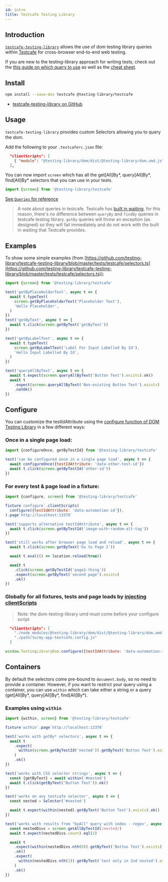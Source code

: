 ```yaml
---
id: intro
title: Testcafe Testing Library
---
```


## Introduction

[`testcafe-testing-library`][gh] allows the use of dom testing library queries
within [Testcafe](https://devexpress.github.io/testcafe/) for cross-browser
end-to-end web testing.

If you are new to the testing-library approach for writing tests, check out the
[this guide on which query to use](queries/about.mdx#priority) as well as the
[cheat sheet](dom-testing-library/cheatsheet.mdx).

## Install

```bash npm2yarn
npm install --save-dev testcafe @testing-library/testcafe
```

- [testcafe-testing-library on GitHub][gh]

## Usage

`testcafe-testing-library` provides custom Selectors allowing you to query the
dom.

Add the following to your `.testcaferc.json` file:

```json
  "clientScripts": [
    { "module": "@testing-library/dom/dist/@testing-library/dom.umd.js" }
  ],
```

You can now import `screen` which has all the get[All]By*, query[All]By*,
find[All]By\* selectors that you can use in your tests.

```js
import {screen} from '@testing-library/testcafe'
```

[See `Queries` for reference](queries/about.mdx)

> A note about queries in testcafe. Testcafe has
> [built in waiting](https://devexpress.github.io/testcafe/documentation/test-api/built-in-waiting-mechanisms.html#wait-mechanism-for-selectors),
> for this reason, there's no difference between `queryBy` and `findBy` queries
> in testcafe testing library. `getBy` queries will throw an exception (as
> designed) so they will fail immediately and do not work with the built in
> waiting that Testcafe provides.

## Examples

To show some simple examples (from
[https://github.com/testing-library/testcafe-testing-library/blob/master/tests/testcafe/selectors.ts](https://github.com/testing-library/testcafe-testing-library/blob/master/tests/testcafe/selectors.ts)):

```javascript
import {screen} from '@testing-library/testcafe'

test('getByPlaceHolderText', async t => {
  await t.typeText(
    screen.getByPlaceholderText('Placeholder Text'),
    'Hello Placeholder',
  )
})
test('getByText', async t => {
  await t.click(screen.getByText('getByText'))
})

test('getByLabelText', async t => {
  await t.typeText(
    screen.getByLabelText('Label For Input Labelled By Id'),
    'Hello Input Labelled By Id',
  )
})

test('queryAllByText', async t => {
  await t.expect(screen.queryAllByText('Button Text').exists).ok()
  await t
    .expect(screen.queryAllByText('Non-existing Button Text').exists)
    .notOk()
})
```

## Configure

You can customize the testIdAttribute using the [configure function of DOM
Testing Library][config] in a few different ways:

### Once in a single page load:

```javascript
import {configureOnce, getByTestId} from '@testing-library/testcafe'

test('can be configured once in a single page load', async t => {
  await configureOnce({testIdAttribute: 'data-other-test-id'})
  await t.click(screen.getByTestId('other-id'))
})
```

### For every test & page load in a fixture:

```javascript
import {configure, screen} from '@testing-library/testcafe'

fixture`configure`.clientScripts(
  configure({testIdAttribute: 'data-automation-id'}),
).page`http://localhost:13370`

test('supports alternative testIdAttribute', async t => {
  await t.click(screen.getByTestId('image-with-random-alt-tag'))
})

test('still works after browser page load and reload', async t => {
  await t.click(screen.getByText('Go to Page 2'))

  await t.eval(() => location.reload(true))

  await t
    .click(screen.getByTestId('page2-thing'))
    .expect(screen.getByText('second page').exists)
    .ok()
})
```

### Globally for all fixtures, tests and page loads by [injecting clientScripts][inject]

> Note: the dom-testing-library umd must come before your configure script

```json title=".testcaferc.json"
  "clientScripts": [
    "./node_modules/@testing-library/dom/dist/@testing-library/dom.umd.js",
    "./path/to/my-app-testcafe.config.js"
  ]
```

```js title="./path/to/my-app-testcafe.config.js"
window.TestingLibraryDom.configure({testIdAttribute: 'data-automation-id'})
```

## Containers

By default the selectors come pre-bound to `document.body`, so no need to
provide a container. However, if you want to restrict your query using a
container, you can use `within` which can take either a string or a query
(get[All]By*, query[All]By*, find[All]By\*).

### Examples using `within`

```javascript
import {within, screen} from '@testing-library/testcafe'

fixture`within`.page`http://localhost:13370`

test('works with getBy* selectors', async t => {
  await t
    .expect(
      within(screen.getByTestId('nested')).getByText('Button Text').exists,
    )
    .ok()
})

test('works with CSS selector strings', async t => {
  const {getByText} = await within('#nested')
  await t.click(getByText('Button Text')).ok()
})

test('works on any testcafe selector', async t => {
  const nested = Selector('#nested')

  await t.expect(within(nested).getByText('Button Text').exists).ok()
})

test('works with results from "byAll" query with index - regex', async t => {
  const nestedDivs = screen.getAllByTestId(/nested/)
  await t.expect(nestedDivs.count).eql(2)

  await t
    .expect(within(nestedDivs.nth(0)).getByText('Button Text').exists)
    .ok()
    .expect(
      within(nestedDivs.nth(1)).getByText('text only in 2nd nested').exists,
    )
    .ok()
})
```

[config]: dom-testing-library/api-configuration.mdx
[gh]: https://github.com/testing-library/testcafe-testing-library
[inject]:
  https://devexpress.github.io/testcafe/documentation/using-testcafe/common-concepts/inject-scripts-into-tested-pages.html#add-client-scripts-to-all-tests
